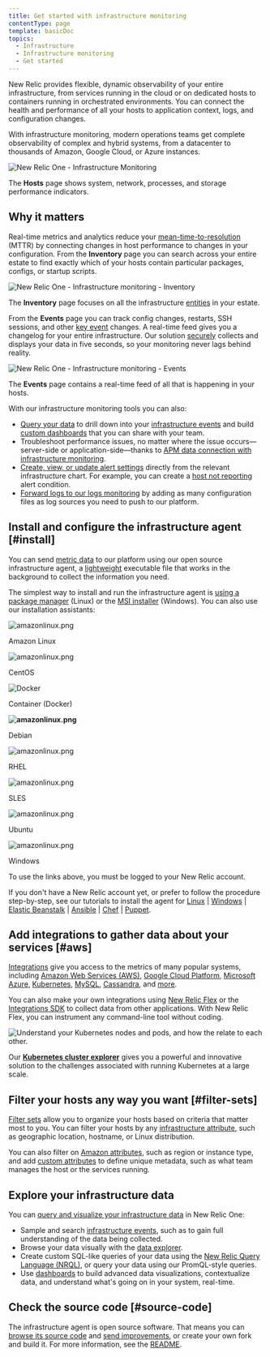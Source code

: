 ```yaml
---
title: Get started with infrastructure monitoring
contentType: page
template: basicDoc
topics:
  - Infrastructure
  - Infrastructure monitoring
  - Get started
---
```


New Relic provides flexible, dynamic observability of your entire infrastructure, from services running in the cloud or on dedicated hosts to containers running in orchestrated environments. You can connect the health and performance of all your hosts to application context, logs, and configuration changes.

With infrastructure monitoring, modern operations teams get complete observability of complex and hybrid systems, from a datacenter to thousands of Amazon, Google Cloud, or Azure instances.

![New Relic One - Infrastructure Monitoring](./images/nrone-infrastructure-hosts.png "New Relic One - Infrastructure Monitoring")

The **Hosts** page shows system, network, processes, and storage performance indicators.

## Why it matters

Real-time metrics and analytics reduce your [mean-time-to-resolution](https://newrelic.com/devops/how-to-reduce-mttr) (MTTR) by connecting changes in host performance to changes in your configuration. From the **Inventory** page you can search across your entire estate to find exactly which of your hosts contain particular packages, configs, or startup scripts.

![New Relic One - Infrastructure monitoring - Inventory](./images/nrone-infrastructure-inventory.png "New Relic One - Infrastructure monitoring - Inventory")

The **Inventory** page focuses on all the infrastructure [entities](/docs/new-relic-one/use-new-relic-one/core-concepts/what-entity-new-relic) in your estate.

From the **Events** page you can track config changes, restarts, SSH sessions, and other [key event](https://docs.newrelic.com/docs/infrastructure-events-page#types) changes. A real-time feed gives you a changelog for your entire infrastructure. Our solution [securely](/docs/infrastructure/new-relic-infrastructure/getting-started/infrastructure-security) collects and displays your data in five seconds, so your monitoring never lags behind reality.

![New Relic One - Infrastructure monitoring - Events](./images/nrone-infrastructure-events.png "New Relic One - Infrastructure monitoring - Events")

The **Events** page contains a real-time feed of all that is happening in your hosts.

With our infrastructure monitoring tools you can also:

* [Query your data](/docs/using-new-relic/data/understand-data/query-new-relic-data) to drill down into your [infrastructure events](/docs/default-infrastructure-events-attributes) and build [custom dashboards](/docs/dashboards/new-relic-one-dashboards/get-started/introduction-new-relic-one-dashboards) that you can share with your team.
* Troubleshoot performance issues, no matter where the issue occurs—server-side or application-side—thanks to [APM data connection with infrastructure monitoring](/docs/infrastructure/new-relic-infrastructure/data-instrumentation/new-relic-apm-data-infrastructure).
* [Create, view, or update alert settings](/docs/add-edit-or-view-host-alert-information) directly from the relevant infrastructure chart. For example, you can create a [host not reporting](/docs/infrastructure/new-relic-infrastructure/configuration/create-infrastructure-host-not-reporting-condition) alert condition.
* [Forward logs to our logs monitoring](/docs/logs/enable-new-relic-logs/1-enable-logs/forward-your-logs-using-new-relic-infrastructure-agent) by adding as many configuration files as log sources you need to push to our platform.

## Install and configure the infrastructure agent [#install]

You can send [metric data](/docs/infrastructure/manage-your-data/data-instrumentation/default-infrastructure-events) to our platform using our open source infrastructure agent, a [lightweight](/docs/infrastructure/new-relic-infrastructure/getting-started/agent-performance-overhead) executable file that works in the background to collect the information you need.

The simplest way to install and run the infrastructure agent is [using a package manager](/docs/infrastructure/install-configure-manage-infrastructure/linux-installation/install-infrastructure-linux-using-package-manager) (Linux) or the [MSI installer](/docs/infrastructure/install-configure-manage-infrastructure/windows-installation/install-infrastructure-windows-server-using-msi-installer) (Windows). You can also use our installation assistants:

![amazonlinux.png](./images/amazonlinux.png)

Amazon Linux

![amazonlinux.png](./images/centos.png)

CentOS

![Docker](./images/docker-logo-crop.png)

Container (Docker)

**![amazonlinux.png](./images/debian.png)**

Debian

![amazonlinux.png](./images/red-hat-new2.png)

RHEL

![amazonlinux.png](./images/suse.png)

SLES

![amazonlinux.png](./images/ubuntu.png)

Ubuntu

![amazonlinux.png](./images/windows.png)

Windows

To use the links above, you must be logged to your New Relic account.

If you don't have a New Relic account yet, or prefer to follow the procedure step-by-step, see our tutorials to install the agent for [Linux](/docs/infrastructure/install-configure-manage-infrastructure/linux-installation/install-infrastructure-linux-using-package-manager) \| [Windows](/docs/infrastructure/new-relic-infrastructure/installation/install-infrastructure-windows-server) \| [Elastic Beanstalk](/docs/infrastructure/new-relic-infrastructure/installation/install-infrastructure-agent-aws-elastic-beanstalk) \| [Ansible](/docs/infrastructure/new-relic-infrastructure/config-management-tools/configure-new-relic-infrastructure-using-ansible) \| [Chef](/docs/infrastructure/new-relic-infrastructure/config-management-tools/configure-new-relic-infrastructure-using-chef) \| [Puppet](/docs/infrastructure/new-relic-infrastructure/config-management-tools/configure-new-relic-infrastructure-puppet).

## Add integrations to gather data about your services [#aws]

[Integrations](/docs/intro-infrastructure-integrations) give you access to the metrics of many popular systems, including [Amazon Web Services (AWS)](/docs/infrastructure/amazon-integrations/aws-integrations-list), [Google Cloud Platform](/docs/integrations/google-cloud-platform-integrations), [Microsoft Azure](/docs/infrastructure/microsoft-azure-integrations/azure-integrations-list), [Kubernetes](/docs/integrations/kubernetes-integration/getting-started/getting-started), [MySQL](/docs/infrastructure/host-integrations/host-integrations-list/mysql-monitoring-integration-new-relic-infrastructure), [Cassandra](/docs/infrastructure/host-integrations/host-integrations-list/cassandra-monitoring-integration-new-relic-infrastructure), and [more](/docs/integrations/host-integrations/open-source-host-integrations-list).

You can also make your own integrations using [New Relic Flex](/docs/introduction-new-relics-flex-integration) or the [Integrations SDK](/docs/infrastructure/integrations-sdk/get-started/intro-infrastructure-integrations-sdk) to collect data from other applications. With New Relic Flex, you can instrument any command-line tool without coding.

![Understand your Kubernetes nodes and pods, and how the relate to each other. ](./images/NR_Cluster_Explorer.png "NR_Cluster_Explorer.png")

Our **[Kubernetes cluster explorer](/docs/integrations/kubernetes-integration/cluster-explorer/kubernetes-cluster-explorer)** gives you a powerful and innovative solution to the challenges associated with running Kubernetes at a large scale.

## Filter your hosts any way you want [#filter-sets]

[Filter sets](/docs/scopes-organize-your-infrastructure) allow you to organize your hosts based on criteria that matter most to you. You can filter your hosts by any [infrastructure attribute](/docs/default-infrastructure-events-attributes), such as geographic location, hostname, or Linux distribution.

You can also filter on [Amazon attributes](/docs/default-infrastructure-events-attributes#aws-ec2-attributes), such as region or instance type, and add [custom attributes](/docs/meatballs-configuring-your-agent#attributes) to define unique metadata, such as what team manages the host or the services running.

## Explore your infrastructure data

You can [query and visualize your infrastructure data](/docs/using-new-relic/data/understand-data/query-new-relic-data) in New Relic One:

* Sample and search [infrastructure events](/docs/infrastructure/manage-your-data/data-instrumentation/default-infrastructure-events), such as to gain full understanding of the data being collected.
* Browse your data visually with the [data explorer](/docs/query-your-data/explore-query-data/data-explorer/introduction-data-explorer).
* Create custom SQL-like queries of your data using the [New Relic Query Language (NRQL)](/docs/insights/nrql-new-relic-query-language/using-nrql/introduction-nrql), or query your data using our PromQL-style queries.
* Use [dashboards](/docs/dashboards/new-relic-one-dashboards/get-started/introduction-new-relic-one-dashboards) to build advanced data visualizations, contextualize data, and understand what's going on in your system, real-time.

## Check the source code [#source-code]

The infrastructure agent is open source software. That means you can [browse its source code](https://github.com/newrelic/infrastructure-agent) and [send improvements](https://github.com/newrelic/infrastructure-agent/blob/master/CONTRIBUTING.md), or create your own fork and build it. For more information, see the [README](https://github.com/newrelic/infrastructure-agent/blob/master/README.md).
